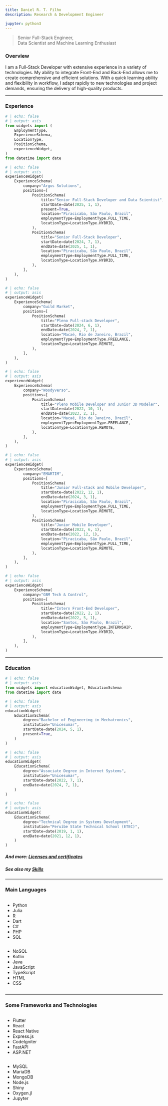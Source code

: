 ```yaml
---
title: Daniel R. T. Filho
description: Research & Development Engineer

jupyter: python3
---
```


> Senior Full-Stack Engineer,  
> Data Scientist and Machine Learning Enthusiast

::: {.grid .d-block .d-md-grid}

::: {.g-col-12 .g-col-md-8}

### Overview

I am a Full-Stack Developer with extensive
experience in a variety of technologies. My ability to
integrate Front-End and Back-End allows me to
create comprehensive and efficient solutions. With
a quick learning ability and flexibility in workflow, I
adapt rapidly to new technologies and project
demands, ensuring the delivery of high-quality
products.

---

### Experience
```python
# | echo: false
# | output: asis
from widgets import (
    EmploymentType,
    ExperienceSchema,
    LocationType,
    PositionSchema,
    experienceWidget,
)
from datetime import date
```


```python
# | echo: false
# | output: asis
experienceWidget(
    ExperienceSchema(
        company="Argus Solutions",
        positions=[
            PositionSchema(
                title="Senior Full-Stack Developer and Data Scientist",
                startDate=date(2025, 1, 1),
                present=True,
                location="Piracicaba, São Paulo, Brazil",
                employmentType=EmploymentType.FULL_TIME,
                locationType=LocationType.HYBRID,
            ),
            PositionSchema(
                title="Senior Full-Stack Developer",
                startDate=date(2024, 7, 1),
                endDate=date(2025, 1, 1),
                location="Piracicaba, São Paulo, Brazil",
                employmentType=EmploymentType.FULL_TIME,
                locationType=LocationType.HYBRID,
            ),
        ],
    ),
)
```

```python
# | echo: false
# | output: asis
experienceWidget(
    ExperienceSchema(
        company="Guild Market",
        positions=[
            PositionSchema(
                title="Pleno Full-stack Developer",
                startDate=date(2024, 6, 1),
                endDate=date(2024, 7, 1),
                location="Macaé, Rio de Janeiro, Brazil",
                employmentType=EmploymentType.FREELANCE,
                locationType=LocationType.REMOTE,
            ),
        ],
    ),
)
```

```python
# | echo: false
# | output: asis
experienceWidget(
    ExperienceSchema(
        company="Woodyverso",
        positions=[
            PositionSchema(
                title="Pleno Mobile Developer and Junior 3D Modeler",
                startDate=date(2022, 10, 1),
                endDate=date(2023, 2, 1),
                location="Macaé, Rio de Janeiro, Brazil",
                employmentType=EmploymentType.FREELANCE,
                locationType=LocationType.REMOTE,
            ),
        ],
    ),
)
```

```python
# | echo: false
# | output: asis
experienceWidget(
    ExperienceSchema(
        company="EMARTIM",
        positions=[
            PositionSchema(
                title="Junior Full-stack and Mobile Developer",
                startDate=date(2022, 12, 1),
                endDate=date(2024, 3, 1),
                location="Piracicaba, São Paulo, Brazil",
                employmentType=EmploymentType.FULL_TIME,
                locationType=LocationType.REMOTE,
            ),
            PositionSchema(
                title="Junior Mobile Developer",
                startDate=date(2022, 6, 1),
                endDate=date(2022, 12, 1),
                location="Piracicaba, São Paulo, Brazil",
                employmentType=EmploymentType.FULL_TIME,
                locationType=LocationType.REMOTE,
            ),
        ],
    ),
)
```

```python
# | echo: false
# | output: asis
experienceWidget(
    ExperienceSchema(
        company="GBM Tech & Control",
        positions=[
            PositionSchema(
                title="Intern Front-End Developer",
                startDate=date(2022, 2, 1),
                endDate=date(2022, 5, 1),
                location="Santos, São Paulo, Brazil",
                employmentType=EmploymentType.INTERNSHIP,
                locationType=LocationType.HYBRID,
            ),
        ],
    ),
)
```

:::

::: {.g-col-12  .g-col-md-4}

::: {.d-block .d-md-none}

---

:::

### Education

```python
# | echo: false
# | output: asis
from widgets import educationWidget, EducationSchema
from datetime import date
```

```python
# | echo: false
# | output: asis
educationWidget(
    EducationSchema(
        degree="Bachelor of Engineering in Mechatronics",
        institution="Unicesumar",
        startDate=date(2024, 5, 1),
        present=True,
    )
)
```

```python
# | echo: false
# | output: asis
educationWidget(
    EducationSchema(
        degree="Associate Degree in Internet Systems",
        institution="Unicesumar",
        startDate=date(2022, 7, 1),
        endDate=date(2024, 7, 1),
    )
)
```

```python
# | echo: false
# | output: asis
educationWidget(
    EducationSchema(
        degree="Technical Degree in Systems Development",
        institution="Peruíbe State Technical School (ETEC)",
        startDate=date(2019, 1, 1),
        endDate=date(2021, 12, 1),
    )
)
```

##### And more: [Licenses and certificates](https://www.linkedin.com/in/df-danielfilho/details/certifications/){target="_blank"}

##### See also my [Skills](https://www.linkedin.com/in/df-danielfilho/details/skills/){target="_blank"}

---

### Main Languages

::: {.grid}

::: {.column}
- Python
- Julia
- R
- Dart
- C#
- PHP
- SQL
:::

::: {.column}
- NoSQL
- Kotlin
- Java
- JavaScript
- TypeScript
- HTML
- CSS
:::

:::

---

### Some Frameworks and Technologies

::: {.grid}

::: {.column}
- Flutter
- React
- React Native
- Express.js
- CodeIgniter
- FastAPI
- ASP.NET
:::

::: {.column}
- MySQL
- MariaDB
- MongoDB
- Node.js
- Shiny
- Oxygen.jl
- Jupyter
:::

:::

:::

:::